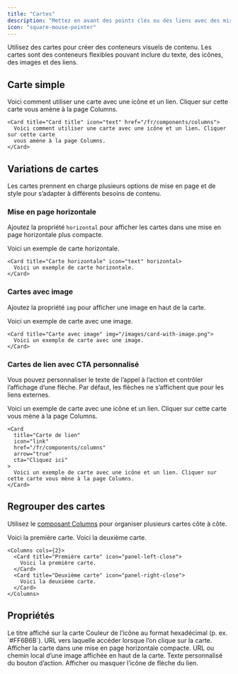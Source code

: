 ```yaml
---
title: "Cartes"
description: "Mettez en avant des points clés ou des liens avec des mises en page et des icônes personnalisables"
icon: "square-mouse-pointer"
---
```



Utilisez des cartes pour créer des conteneurs visuels de contenu. Les cartes sont des conteneurs flexibles pouvant inclure du texte, des icônes, des images et des liens.

## Carte simple

<Card title="Card title" icon="text" href="/fr/components/columns">
  Voici comment utiliser une carte avec une icône et un lien. Cliquer sur cette carte
  vous amène à la page Columns.
</Card>

```mdx Card example
<Card title="Card title" icon="text" href="/fr/components/columns">
  Voici comment utiliser une carte avec une icône et un lien. Cliquer sur cette carte
  vous amène à la page Columns.
</Card>
```

## Variations de cartes

Les cartes prennent en charge plusieurs options de mise en page et de style pour s’adapter à différents besoins de contenu.

### Mise en page horizontale

Ajoutez la propriété `horizontal` pour afficher les cartes dans une mise en page horizontale plus compacte.

<Card title="Carte horizontale" icon="text" horizontal>
  Voici un exemple de carte horizontale.
</Card>

```mdx Horizontal card example
<Card title="Carte horizontale" icon="text" horizontal>
  Voici un exemple de carte horizontale.
</Card>
```

### Cartes avec image

Ajoutez la propriété `img` pour afficher une image en haut de la carte.

<Card title="Carte avec image" img="https://mintlify-assets.b-cdn.net/yosemite.jpg">
  Voici un exemple de carte avec une image.
</Card>

```mdx Image card example
<Card title="Carte avec image" img="/images/card-with-image.png">
  Voici un exemple de carte avec une image.
</Card>
```

### Cartes de lien avec CTA personnalisé

Vous pouvez personnaliser le texte de l’appel à l’action et contrôler l’affichage d’une flèche. Par défaut, les flèches ne s’affichent que pour les liens externes.

<Card title="Carte de lien" icon="link" href="/fr/components/columns" arrow="true" cta="Cliquez ici">
  Voici un exemple de carte avec une icône et un lien. Cliquer sur cette carte vous mène à la page Columns.
</Card>

```mdx Link card example
<Card
  title="Carte de lien"
  icon="link"
  href="/fr/components/columns"
  arrow="true"
  cta="Cliquez ici"
>
  Voici un exemple de carte avec une icône et un lien. Cliquer sur cette carte vous mène à la page Columns.
</Card>
```

## Regrouper des cartes

Utilisez le [composant Columns](/fr/components/columns) pour organiser plusieurs cartes côte à côte.

<Columns cols={2}>
  <Card title="Première carte" icon="panel-left-close">
    Voici la première carte.
  </Card>
  <Card title="Deuxième carte" icon="panel-right-close">
    Voici la deuxième carte.
  </Card>
</Columns>

```mdx Columns example
<Columns cols={2}>
  <Card title="Première carte" icon="panel-left-close">
    Voici la première carte.
  </Card>
  <Card title="Deuxième carte" icon="panel-right-close">
    Voici la deuxième carte.
  </Card>
</Columns>
```

## Propriétés

<ResponseField name="title" type="string" required>
  Le titre affiché sur la carte
</ResponseField>

<IconsOptional />

<ResponseField name="color" type="string">
  Couleur de l’icône au format hexadécimal (p. ex. `#FF6B6B`).
</ResponseField>

<ResponseField name="href" type="string">
  URL vers laquelle accéder lorsque l’on clique sur la carte.
</ResponseField>

<ResponseField name="horizontal" type="boolean">
  Afficher la carte dans une mise en page horizontale compacte.
</ResponseField>

<ResponseField name="img" type="string">
  URL ou chemin local d’une image affichée en haut de la carte.
</ResponseField>

<ResponseField name="cta" type="string">
  Texte personnalisé du bouton d’action.
</ResponseField>

<ResponseField name="arrow" type="boolean">
  Afficher ou masquer l’icône de flèche du lien.
</ResponseField>
